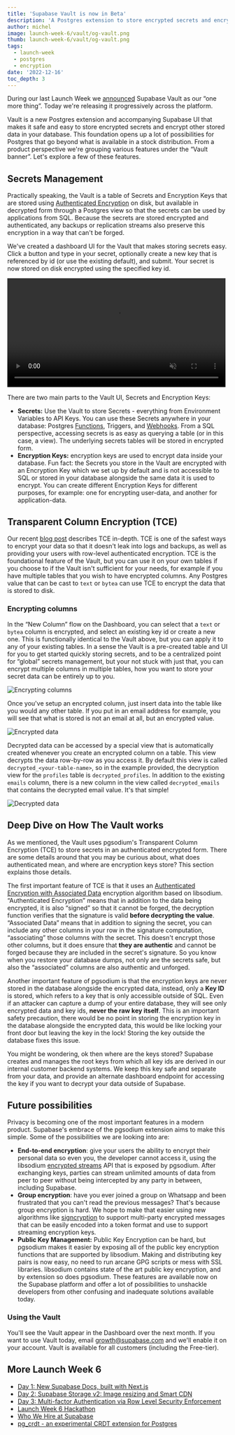 ```yaml
---
title: 'Supabase Vault is now in Beta'
description: 'A Postgres extension to store encrypted secrets and encrypt data.'
author: michel
image: launch-week-6/vault/og-vault.png
thumb: launch-week-6/vault/og-vault.png
tags:
  - launch-week
  - postgres
  - encryption
date: '2022-12-16'
toc_depth: 3
---
```


During our last Launch Week we [announced](/blog/supabase-vault) Supabase Vault as our “one more thing”. Today we're releasing it progressively across the platform.

Vault is a new Postgres extension and accompanying Supabase UI that makes it safe and easy to store encrypted secrets and encrypt other stored data in your database. This foundation opens up a lot of possibilities for Postgres that go beyond what is available in a stock distribution. From a product perspective we're grouping various features under the “Vault banner”. Let's explore a few of these features.

## Secrets Management

Practically speaking, the Vault is a table of Secrets and Encryption Keys that are stored using [Authenticated Encryption](https://en.wikipedia.org/wiki/Authenticated_encryption) on disk, but available in decrypted form through a Postgres view so that the secrets can be used by applications from SQL. Because the secrets are stored encrypted and authenticated, any backups or replication streams also preserve this encryption in a way that can't be forged.

We've created a dashboard UI for the Vault that makes storing secrets easy. Click a button and type in your secret, optionally create a new key that is referenced by id (or use the existing default), and submit. Your secret is now stored on disk encrypted using the specified key id.

<video width="99%" muted playsInline controls="true">
  <source
    src="/images/blog/launch-week-6/vault/vault-hello-compressed.mp4"
    type="video/mp4"
    muted
    playsInline
  />
</video>

There are two main parts to the Vault UI, Secrets and Encryption Keys:

- **Secrets:** Use the Vault to store Secrets - everything from Environment Variables to API Keys. You can use these Secrets anywhere in your database: Postgres [Functions](/docs/guides/database/functions), Triggers, and [Webhooks](/docs/guides/database/webhooks). From a SQL perspective, accessing secrets is as easy as querying a table (or in this case, a view). The underlying secrets tables will be stored in encrypted form.
- **Encryption Keys:** encryption keys are used to encrypt data inside your database. Fun fact: the Secrets you store in the Vault are encrypted with an Encryption Key which we set up by default and is not accessible to SQL or stored in your database alongside the same data it is used to encrypt. You can create different Encryption Keys for different purposes, for example: one for encrypting user-data, and another for application-data.

## Transparent Column Encryption (TCE)

Our recent [blog post](/blog/transparent-column-encryption-with-postgres) describes TCE in-depth. TCE is one of the safest ways to encrypt your data so that it doesn't leak into logs and backups, as well as providing your users with row-level authenticated encryption. TCE is the foundational feature of the Vault, but you can use it on your own tables if you choose to if the Vault isn't sufficient for your needs, for example if you have multiple tables that you wish to have encrypted columns. Any Postgres value that can be cast to `text` or `bytea` can use TCE to encrypt the data that is stored to disk.

### Encrypting columns

In the “New Column” flow on the Dashboard, you can select that a `text` or `bytea` column is encrypted, and select an existing key id or create a new one. This is functionally identical to the Vault above, but you can apply it to any of your existing tables. In a sense the Vault is a pre-created table and UI for you to get started quickly storing secrets, and to be a centralized point for “global” secrets management, but your not stuck with just that, you can encrypt multiple columns in multiple tables, how you want to store your secret data can be entirely up to you.

![Encrypting columns](/images/blog/launch-week-6/vault/vault-encrypting-columns.png)

Once you've setup an encrypted column, just insert data into the table like you would any other table. If you put in an email address for example, you will see that what is stored is not an email at all, but an encrypted value.

![Encrypted data](/images/blog/launch-week-6/vault/vault-encrypted-data.png)

Decrypted data can be accessed by a special view that is automatically created whenever you create an encrypted column on a table. This view decrypts the data row-by-row as you access it. By default this view is called `decrypted_<your-table-name>`, so in the example provided, the decryption view for the `profiles` table is `decrypted_profiles`. In addition to the existing `emails` column, there is a new column in the view called `decrypted_emails` that contains the decrypted email value. It's that simple!

![Decrypted data](/images/blog/launch-week-6/vault/vault-decrypted-data.png)

## Deep Dive on How The Vault works

As we mentioned, the Vault uses pgsodium's Transparent Column Encryption (TCE) to store secrets in an authenticated encrypted form. There are some details around that you may be curious about, what does authenticated mean, and where are encryption keys store? This section explains those details.

The first important feature of TCE is that it uses an [Authenticated Encryption with Associated Data](<https://en.wikipedia.org/wiki/Authenticated_encryption#Authenticated_encryption_with_associated_data_(AEAD)>) encryption algorithm based on libsodium. “Authenticated Encryption” means that in addition to the data being encrypted, it is also “signed” so that it cannot be forged, the decryption function verifies that the signature is valid **before decrypting the value**. “Associated Data” means that in addition to signing the secret, you can include any other columns in your row in the signature computation, “associating” those columns with the secret. This doesn't encrypt those other columns, but it does ensure that **they are authentic** and cannot be forged because they are included in the secret's signature. So you know when you restore your database dumps, not only are the secrets safe, but also the “associated” columns are also authentic and unforged.

Another important feature of pgsodium is that the encryption keys are never stored in the database alongside the encrypted data, instead, only a **Key ID** is stored, which refers to a key that is only accessible outside of SQL. Even if an attacker can capture a dump of your entire database, they will see only encrypted data and key ids, **never the raw key itself**. This is an important safety precaution, there would be no point in storing the encryption key in the database alongside the encrypted data, this would be like locking your front door but leaving the key in the lock! Storing the key outside the database fixes this issue.

You might be wondering, ok then where are the keys stored? Supabase creates and manages the root keys from which all key ids are derived in our internal customer backend systems. We keep this key safe and separate from your data, and provide an alternate dashboard endpoint for accessing the key if you want to decrypt your data outside of Supabase.

## Future possibilities

Privacy is becoming one of the most important features in a modern product. Supabase's embrace of the pgsodium extension aims to make this simple. Some of the possibilities we are looking into are:

- **End-to-end encryption**: give your users the ability to encrypt their personal data so even you, the developer cannot access it, using the libsodium [encrypted streams](https://doc.libsodium.org/secret-key_cryptography/secretstream) API that is exposed by pgsodium. After exchanging keys, parties can stream unlimited amounts of data from peer to peer without being intercepted by any party in between, including Supabase.
- **Group encryption**: have you ever joined a group on Whatsapp and been frustrated that you can't read the previous messages? That's because group encryption is hard. We hope to make that easier using new algorithms like [signcryption](https://github.com/jedisct1/libsodium-signcryption) to support multi-party encrypted messages that can be easily encoded into a token format and use to support streaming encryption keys.
- **Public Key Management:** Public Key Encryption can be hard, but pgsodium makes it easier by exposing all of the public key encryption functions that are supported by libsodium. Making and distributing key pairs is now easy, no need to run arcane GPG scripts or mess with SSL libraries. libsodium contains state of the art public key encryption, and by extension so does pgsodium. These features are available now on the Supabase platform and offer a lot of possibilities to unshackle developers from other confusing and inadequate solutions available today.

### Using the Vault

You'll see the Vault appear in the Dashboard over the next month. If you want to use Vault today, email growth@supabase.com and we'll enable it on your account. Vault is available for all customers (including the Free-tier).

## More Launch Week 6

- [Day 1: New Supabase Docs, built with Next.js](https://supabase.com/blog/new-supabase-docs-built-with-nextjs)
- [Day 2: Supabase Storage v2: Image resizing and Smart CDN](https://supabase.com/blog/storage-image-resizing-smart-cdn)
- [Day 3: Multi-factor Authentication via Row Level Security Enforcement](https://supabase.com/blog/mfa-auth-via-rls)
- [Launch Week 6 Hackathon](https://supabase.com/blog/launch-week-6-hackathon)
- [Who We Hire at Supabase](https://supabase.com/blog/who-we-hire)
- [pg_crdt - an experimental CRDT extension for Postgres](https://supabase.com/blog/postgres-crdt)
